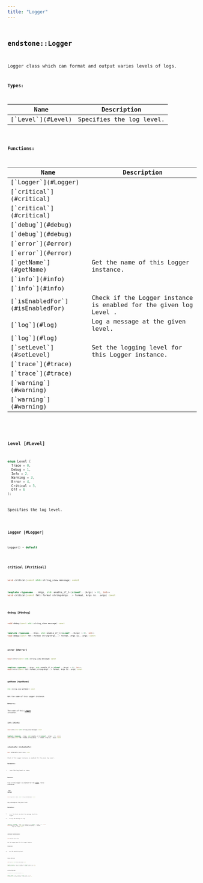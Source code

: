 ```yaml
---
title: "Logger"
---
```


## <code className="doc-symbol doc-symbol-class"/> endstone::Logger

Logger class which can format and output varies levels of logs.








**Types:**

<table>
<thead>
   <tr>
      <th>Name</th>
      <th>Description</th>
   </tr>
</thead>
<tbody>
<tr key="classendstone_1_1_logger_1a3dbfb0b3c4c4412231d66eb623b9f144">
    <td>[`Level`](#Level)</td>
    <td>Specifies the log level.</td>
</tr>
</tbody>
</table>









**Functions:**

<table>
<thead>
   <tr>
      <th>Name</th>
      <th>Description</th>
   </tr>
</thead>
<tbody>
<tr key="classendstone_1_1_logger_1af01bc59b42b754ba5b7ccb19838763da">
    <td>[`Logger`](#Logger)</td>
    <td></td>
</tr>
<tr key="classendstone_1_1_logger_1a799b52643e31638b0e9ea99ba238dc96">
    <td>[`critical`](#critical)</td>
    <td></td>
</tr>
<tr key="classendstone_1_1_logger_1a25c768637a0f06c9fbdfc11454cc7c3c">
    <td>[`critical`](#critical)</td>
    <td></td>
</tr>
<tr key="classendstone_1_1_logger_1ac1666731787d092e739d07b2807929e2">
    <td>[`debug`](#debug)</td>
    <td></td>
</tr>
<tr key="classendstone_1_1_logger_1aa0310f46bc7bd059293f61551de8dfee">
    <td>[`debug`](#debug)</td>
    <td></td>
</tr>
<tr key="classendstone_1_1_logger_1a8537f43ecc79575866258125aa874394">
    <td>[`error`](#error)</td>
    <td></td>
</tr>
<tr key="classendstone_1_1_logger_1a60381ba750ad53b817e80acecfd7afac">
    <td>[`error`](#error)</td>
    <td></td>
</tr>
<tr key="classendstone_1_1_logger_1a129515baf5eca9a21431973581919acb">
    <td>[`getName`](#getName)</td>
    <td>Get the name of this Logger instance.</td>
</tr>
<tr key="classendstone_1_1_logger_1a1ec8137441e804605aab3bc15569ce92">
    <td>[`info`](#info)</td>
    <td></td>
</tr>
<tr key="classendstone_1_1_logger_1a703d225d19d4d328636283bfac36c09c">
    <td>[`info`](#info)</td>
    <td></td>
</tr>
<tr key="classendstone_1_1_logger_1a6985fcd498c81e1cf5c68bebd6f41df3">
    <td>[`isEnabledFor`](#isEnabledFor)</td>
    <td>Check if the Logger instance is enabled for the given log Level .</td>
</tr>
<tr key="classendstone_1_1_logger_1a6e50e094bca4b5102bc61a41fe32195e">
    <td>[`log`](#log)</td>
    <td>Log a message at the given level.</td>
</tr>
<tr key="classendstone_1_1_logger_1a33cdaa9d51325eed160f1859284b6b31">
    <td>[`log`](#log)</td>
    <td></td>
</tr>
<tr key="classendstone_1_1_logger_1a310b9bd648301066760d387ca2fe7e2a">
    <td>[`setLevel`](#setLevel)</td>
    <td>Set the logging level for this Logger instance.</td>
</tr>
<tr key="classendstone_1_1_logger_1a1850152708633dc08fc18d605b19371e">
    <td>[`trace`](#trace)</td>
    <td></td>
</tr>
<tr key="classendstone_1_1_logger_1a4fb072ea887b7b9f8b423477568176bd">
    <td>[`trace`](#trace)</td>
    <td></td>
</tr>
<tr key="classendstone_1_1_logger_1a371caa58890632671d272beaffbd7bc6">
    <td>[`warning`](#warning)</td>
    <td></td>
</tr>
<tr key="classendstone_1_1_logger_1ae936f35dee496e1ea3a893cf6eac1bab">
    <td>[`warning`](#warning)</td>
    <td></td>
</tr>
</tbody>
</table>

### <code className="doc-symbol doc-symbol-enum"/> Level [#Level]

```cpp
enum Level {
  Trace = 0,
  Debug = 1,
  Info = 2,
  Warning = 3,
  Error = 4,
  Critical = 5,
  Off = 6
};
```

Specifies the log level.

### <code className="doc-symbol doc-symbol-function"/> Logger [#Logger]

```cpp
Logger() = default
```
### <code className="doc-symbol doc-symbol-function"/> critical [#critical]



```cpp
void critical(const std::string_view message) const
```

```cpp
template <typename... Args, std::enable_if_t<(sizeof...(Args) > 0), int>>
void critical(const fmt::format_string<Args...> format, Args &&...args) const
```
### <code className="doc-symbol doc-symbol-function"/> debug [#debug]



```cpp
void debug(const std::string_view message) const
```

```cpp
template <typename... Args, std::enable_if_t<(sizeof...(Args) > 0), int>>
void debug(const fmt::format_string<Args...> format, Args &&...args) const
```
### <code className="doc-symbol doc-symbol-function"/> error [#error]



```cpp
void error(const std::string_view message) const
```

```cpp
template <typename... Args, std::enable_if_t<(sizeof...(Args) > 0), int>>
void error(const fmt::format_string<Args...> format, Args &&...args) const
```
### <code className="doc-symbol doc-symbol-function"/> getName [#getName]

```cpp
std::string_view getName() const
```

Get the name of this Logger instance.





**Returns:**

The name of this [**Logger**](classendstone_1_1_logger.md) instance. 





        
### <code className="doc-symbol doc-symbol-function"/> info [#info]



```cpp
void info(const std::string_view message) const
```

```cpp
template <typename... Args, std::enable_if_t<(sizeof...(Args) > 0), int>>
void info(const fmt::format_string<Args...> format, Args &&...args) const
```
### <code className="doc-symbol doc-symbol-function"/> isEnabledFor [#isEnabledFor]

```cpp
bool isEnabledFor(Level level) const
```

Check if the Logger instance is enabled for the given log Level .





**Parameters:**


* `level` The log level to check 



**Returns:**

true if the logger is enabled for the [**Level**](classendstone_1_1_level.md), false otherwise. 





        
### <code className="doc-symbol doc-symbol-function"/> log [#log]



```cpp
void log(Level level, std::string_view message) const
```

Log a message at the given level.





**Parameters:**


* `level` The level at which the message should be logged. 
* `message` The message to log. 




        

```cpp
template <typename... Args, std::enable_if_t<(sizeof...(Args) > 0), int>>
void log(Level level, const fmt::format_string<Args...> format,
         Args &&...args) const
```
### <code className="doc-symbol doc-symbol-function"/> setLevel [#setLevel]

```cpp
void setLevel(Level level)
```

Set the logging level for this Logger instance.





**Parameters:**


* `level` The desired log level 




        
### <code className="doc-symbol doc-symbol-function"/> trace [#trace]



```cpp
void trace(const std::string_view message) const
```

```cpp
template <typename... Args, std::enable_if_t<(sizeof...(Args) > 0), int>>
void trace(const fmt::format_string<Args...> format, Args &&...args) const
```
### <code className="doc-symbol doc-symbol-function"/> warning [#warning]



```cpp
void warning(const std::string_view message) const
```

```cpp
template <typename... Args, std::enable_if_t<(sizeof...(Args) > 0), int>>
void warning(const fmt::format_string<Args...> format, Args &&...args) const
```